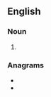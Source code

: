 {{also|callouts|call outs}}

==English==

===Noun===
{{head|en|noun plural form}}

# {{plural of|call-out|lang=en}}

===Anagrams===
* {{l|en|calls out}}
* {{l|en|outcalls}}